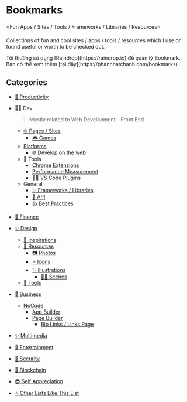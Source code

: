 
# Bookmarks

⭐Fun Apps / Sites / Tools / Frameworks / Libraries / Resources⭐

Collections of fun and cool sites / apps / tools / resources which I use or found useful or worth to be checked out.

<Callout type="info" emoji="🔖">
  Tôi thường sử dụng [Raindrop](https://raindrop.io) để quản lý Bookmark. Bạn có thể xem thêm [tại đây](https://phannhatchanh.com/bookmarks).
</Callout>

## Categories

- [💼 Productivity](/bookmarks/productivity)
- 👨‍💻 Dev

  > Mostly related to Web Development - Front End

  - [🌐 Pages / Sites](/bookmarks/dev/sites)
    - [🎮 Games](/bookmarks/dev/sites#games)
  - [Platforms](/bookmarks/dev/platforms)
    - [🌐 Develop on the web](/bookmarks/dev/platforms#develop-on-the-web)
  - 🔧 Tools
    - [Chrome Extensions](/bookmarks/dev/tools/chrome)
    - [Performance Measurement](/bookmarks/dev/tools/performance)
    - [👨‍🔧 VS Code Plugins](/bookmarks/dev/tools/vscode)
  - General
    - [✨ Frameworks / Libraries](/bookmarks/dev/general#frameworks---libraries)
    - [🔁 API](/bookmarks/dev/general#api)
    - [👍 Best Practices](/bookmarks/dev/general#best-practices)

- [💸 Finance](/bookmarks/finance)
- [✨ Design](/bookmarks/design)
  - [🎇 Inspirations](/bookmarks/design#inspirations)
  - [💾 Resources](/bookmarks/design#resources)
    - [📷 Photos](/bookmarks/design#photos)
    - [⭐ Icons](/bookmarks/design#icons)
    - [✨ Illustrations](/bookmarks/design#illustrations)
      - [🙆‍♂️ Scenes](/bookmarks/design#scenes)
  - [🔧 Tools](/bookmarks/design#designtools)
- [💼 Business](/bookmarks/business)
  - [NoCode](/bookmarks/business#no-code)
    - [App Builder](/bookmarks/business#build-app-solutions)
    - [Page Builder](/bookmarks/business#page-builder)
      - [Bio Links / Links Page](/bookmarks/business#bio-links--links-page)
- [✨ Multimedia](/bookmarks/multimedia)
- [🎇 Entertainment](/bookmarks/entertainment)
- [🔐 Security](/bookmarks/security)
- [💠 Blockchain](/bookmarks/blockchain)
- [😎 Self Appreciation](/bookmarks/self)
- [⭐ Other Lists Like This List](/bookmarks/other)
